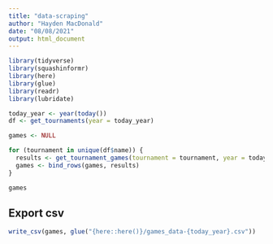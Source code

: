 ---
title: "data-scraping"
author: "Hayden MacDonald"
date: "08/08/2021"
output: html_document
---

```{r}
library(tidyverse)
library(squashinformr)
library(here)
library(glue)
library(readr)
library(lubridate)
```

```{r}
today_year <- year(today())
df <- get_tournaments(year = today_year)
```

```{r}
games <- NULL

for (tournament in unique(df$name)) {
  results <- get_tournament_games(tournament = tournament, year = today_year, world_tour = TRUE)
  games <- bind_rows(games, results)
}

games
```

## Export csv
```{r}
write_csv(games, glue("{here::here()}/games_data-{today_year}.csv"))
```

